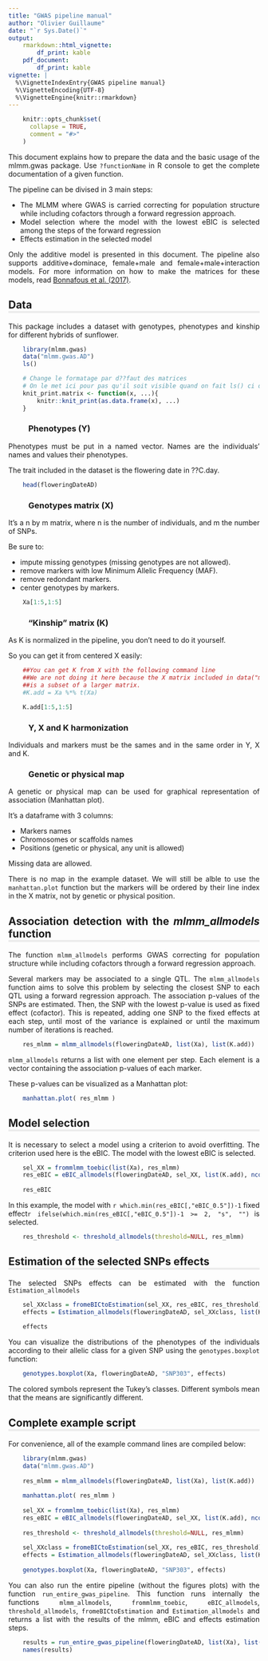 ```yaml
---
title: "GWAS pipeline manual"
author: "Olivier Guillaume"
date: "`r Sys.Date()`"
output:
    rmarkdown::html_vignette:
        df_print: kable
    pdf_document:
        df_print: kable
vignette: |
  %\VignetteIndexEntry{GWAS pipeline manual}
  %\VignetteEncoding{UTF-8}
  %\VignetteEngine{knitr::rmarkdown}
---
```


<style>
    body{
        text-align: justify
    }
    h2{
        border-bottom: 4px solid #ececec;
    }
    h3{
        margin-left: 40px;
    }
    img{
        display: block;
        margin-left: auto;
        margin-right: auto;
    }
</style>


```r
    knitr::opts_chunk$set(
      collapse = TRUE,
      comment = "#>"
    )
```

This document explains how to prepare the data and the basic usage of the mlmm.gwas package. Use `?functionName` in R console to get the complete documentation of a given function.

The pipeline can be divised in 3 main steps:

* The MLMM where GWAS is carried correcting for population structure while including cofactors through a forward regression approach.
* Model selection where the model with the lowest eBIC is selected among the steps of the forward regression
* Effects estimation in the selected model

Only the additive model is presented in this document. The pipeline also supports additive+dominace, female+male and female+male+interaction models. For more information on how to make the matrices for these models, read [Bonnafous et al. (2017)](https://link.springer.com/article/10.1007/s00122-017-3003-4).

## Data

This package includes a dataset with genotypes, phenotypes and kinship for different hybrids of sunflower.

```r
    library(mlmm.gwas)
    data("mlmm.gwas.AD")
    ls()
```

```r
    # Change le formatage par d??faut des matrices
    # On le met ici pour pas qu'il soit visible quand on fait ls() ci dessus
    knit_print.matrix <- function(x, ...){
        knitr::knit_print(as.data.frame(x), ...)
    }
```

### Phenotypes (Y)

Phenotypes must be put in a named vector. Names are the individuals' names and values their phenotypes.

The trait included in the dataset is the flowering date in ??C.day.

```r
    head(floweringDateAD)
```

### Genotypes matrix (X)
It's a n by m matrix, where n is the number of individuals, and m the number of SNPs.

Be sure to:

* impute missing genotypes (missing genotypes are not allowed).
* remove markers with low Minimum Allelic Frequency (MAF).
* remove redondant markers.
* center genotypes by markers.

```r
    Xa[1:5,1:5]
```

### "Kinship" matrix (K)
As K is normalized in the pipeline, you don't need to do it yourself.

So you can get it from centered X easily:
```r
    ##You can get K from X with the following command line
    ##We are not doing it here because the X matrix included in data("mlmm.gwas.AD")
    ##is a subset of a larger matrix.
    #K.add = Xa %*% t(Xa)

    K.add[1:5,1:5]
```

### Y, X and K harmonization

Individuals and markers must be the sames and in the same order in Y, X and K.

### Genetic or physical map
A genetic or physical map can be used for graphical representation of association (Manhattan plot). 

It's a dataframe with 3 columns:

* Markers names
* Chromosomes or scaffolds names
* Positions (genetic or physical, any unit is allowed)

Missing data are allowed.

There is no map in the example dataset. We will still be alble to use the `manhattan.plot` function but the markers will be ordered by their line index in the X matrix, not by genetic or physical position.

## Association detection with the *mlmm_allmodels* function

The function `mlmm_allmodels` performs GWAS correcting for population structure while including cofactors through a forward regression approach.

Several markers may be associated to a single QTL. The `mlmm_allmodels` function aims to solve this problem by selecting the closest SNP to each QTL using a forward regression approach. The association p-values of the SNPs are estimated. Then, the SNP with the lowest p-value is used as fixed effect (cofactor). This is repeated, adding one SNP to the fixed effects at each step, until most of the variance is explained or until the maximum number of iterations is reached.

```r
    res_mlmm = mlmm_allmodels(floweringDateAD, list(Xa), list(K.add))
```

`mlmm_allmodels` returns a list with one element per step. Each element is a vector containing the association p-values of each marker.

These p-values can be visualized as a Manhattan plot:

```r
    manhattan.plot( res_mlmm )
```

## Model selection

It is necessary to select a model using a criterion to avoid overfitting. The criterion used here is the eBIC. The model with the lowest eBIC is selected.

```r
    sel_XX = frommlmm_toebic(list(Xa), res_mlmm)
    res_eBIC = eBIC_allmodels(floweringDateAD, sel_XX, list(K.add), ncol(Xa))
    
    res_eBIC
```

In this example, the model with `r which.min(res_eBIC[,"eBIC_0.5"])-1` fixed effect`r ifelse(which.min(res_eBIC[,"eBIC_0.5"])-1 >= 2, "s", "")` is selected.

```r
    res_threshold <- threshold_allmodels(threshold=NULL, res_mlmm)
```

## Estimation of the selected SNPs effects

The selected SNPs effects can be estimated with the function `Estimation_allmodels`

```r
    sel_XXclass = fromeBICtoEstimation(sel_XX, res_eBIC, res_threshold)
    effects = Estimation_allmodels(floweringDateAD, sel_XXclass, list(K.add))
    
    effects
```

You can visualize the distributions of the phenotypes of the individuals according to their allelic class for a given SNP using the `genotypes.boxplot` function:

```r
    genotypes.boxplot(Xa, floweringDateAD, "SNP303", effects)
```

The colored symbols represent the Tukey's classes. Different symbols mean that the means are significantly different.

## Complete example script

For convenience, all of the example command lines are compiled below:

```r
    library(mlmm.gwas)
    data("mlmm.gwas.AD")
    
    res_mlmm = mlmm_allmodels(floweringDateAD, list(Xa), list(K.add))
    
    manhattan.plot( res_mlmm )
    
    sel_XX = frommlmm_toebic(list(Xa), res_mlmm)
    res_eBIC = eBIC_allmodels(floweringDateAD, sel_XX, list(K.add), ncol(Xa))
    
    res_threshold <- threshold_allmodels(threshold=NULL, res_mlmm)
    
    sel_XXclass = fromeBICtoEstimation(sel_XX, res_eBIC, res_threshold)
    effects = Estimation_allmodels(floweringDateAD, sel_XXclass, list(K.add))
    
    genotypes.boxplot(Xa, floweringDateAD, "SNP303", effects)
```

You can also run the entire pipeline (without the figures plots) with the function `run_entire_gwas_pipeline`. This function runs internally the functions `mlmm_allmodels`, `frommlmm_toebic`, `eBIC_allmodels`, `threshold_allmodels`, `fromeBICtoEstimation` and `Estimation_allmodels` and returns a list with the results of the mlmm, eBIC and effects estimation steps.

```r
    results = run_entire_gwas_pipeline(floweringDateAD, list(Xa), list(K.add), threshold=NULL)
    names(results)
```
